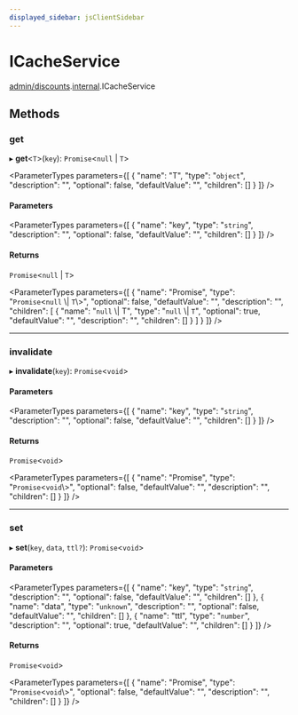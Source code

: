 ```yaml
---
displayed_sidebar: jsClientSidebar
---
```



# ICacheService

[admin/discounts](../../modules/admin_discounts.mdx).[internal](../../admin_discounts/modules/admin_discounts.internal.mdx).ICacheService

## Methods

### get

▸ **get**<`T`\>(`key`): `Promise`<``null`` \| `T`\>

<ParameterTypes parameters={[
  {
    "name": "T",
    "type": "`object`",
    "description": "",
    "optional": false,
    "defaultValue": "",
    "children": []
  }
]} />

#### Parameters

<ParameterTypes parameters={[
  {
    "name": "key",
    "type": "`string`",
    "description": "",
    "optional": false,
    "defaultValue": "",
    "children": []
  }
]} />

#### Returns

`Promise`<``null`` \| `T`\>

<ParameterTypes parameters={[
  {
    "name": "Promise",
    "type": "`Promise`<``null`` \\| `T`\\>",
    "optional": false,
    "defaultValue": "",
    "description": "",
    "children": [
      {
        "name": "``null`` \\| T",
        "type": "``null`` \\| `T`",
        "optional": true,
        "defaultValue": "",
        "description": "",
        "children": []
      }
    ]
  }
]} />

___

### invalidate

▸ **invalidate**(`key`): `Promise`<`void`\>

#### Parameters

<ParameterTypes parameters={[
  {
    "name": "key",
    "type": "`string`",
    "description": "",
    "optional": false,
    "defaultValue": "",
    "children": []
  }
]} />

#### Returns

`Promise`<`void`\>

<ParameterTypes parameters={[
  {
    "name": "Promise",
    "type": "`Promise`<`void`\\>",
    "optional": false,
    "defaultValue": "",
    "description": "",
    "children": []
  }
]} />

___

### set

▸ **set**(`key`, `data`, `ttl?`): `Promise`<`void`\>

#### Parameters

<ParameterTypes parameters={[
  {
    "name": "key",
    "type": "`string`",
    "description": "",
    "optional": false,
    "defaultValue": "",
    "children": []
  },
  {
    "name": "data",
    "type": "`unknown`",
    "description": "",
    "optional": false,
    "defaultValue": "",
    "children": []
  },
  {
    "name": "ttl",
    "type": "`number`",
    "description": "",
    "optional": true,
    "defaultValue": "",
    "children": []
  }
]} />

#### Returns

`Promise`<`void`\>

<ParameterTypes parameters={[
  {
    "name": "Promise",
    "type": "`Promise`<`void`\\>",
    "optional": false,
    "defaultValue": "",
    "description": "",
    "children": []
  }
]} />
